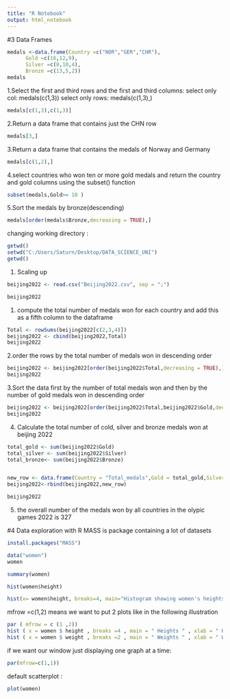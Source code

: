 ---
title: "R Notebook"
output: html_notebook
---

#3 Data Frames


```{r}
medals <-data.frame(Country =c("NOR","GER","CHR"),
      Gold =c(16,12,9),
      Silver =c(8,10,4),
      Bronze =c(13,5,2))
medals
```


1.Select the first and third rows and the first and third columns:
select only col:
medals(c(1,3))
select only rows:
medals(c(1,3),)
```{r}
medals[c(1,3),c(1,3)]
```

2.Return a data frame that contains just the CHN row

```{r}
medals[3,]
```
3.Return a data frame that contains the medals of Norway and Germany
```{r}

medals[c(1,2),]


```

4.select countries who won ten or more gold medals and return the country and gold columns using the subset() function
```{r}
subset(medals,Gold>= 10 )
```

5.Sort the medals by bronze(descending)
```{r}
medals[order(medals$Bronze,decreasing = TRUE),]
```

changing  working directory : 
```{r}
getwd()
setwd("C:/Users/Saturn/Desktop/DATA_SCIENCE_UNI")
getwd()
```

#. Scaling up

```{r}
beijing2022 <- read.csv("Beijing2022.csv", sep = ";")

beijing2022
```





1. compute the total number of medals won for each country and add this as a fifth column to the dataframe

```{r}
Total <- rowSums(beijing2022[c(2,3,4)])
beijing2022 <- cbind(beijing2022,Total)
beijing2022

```


2.order the rows  by the total number of medals won in descending order
```{r}
beijing2022 <- beijing2022[order(beijing2022$Total,decreasing = TRUE),]
beijing2022
```

3.Sort the data first by the number of total medals won and then by the number of  gold medals won in descending order


```{r}
beijing2022 <- beijing2022[order(beijing2022$Total,beijing2022$Gold,decreasing = TRUE),]
beijing2022
```




4. Calculate the total number of cold, silver and bronze medals won at beijing 2022


```{r}
total_gold <- sum(beijing2022$Gold)
total_silver <- sum(beijing2022$Silver)
total_bronze<- sum(beijing2022$Bronze)


new_row <- data.frame(Country = "Total_medals",Gold = total_gold,Silver = total_silver, Bronze = total_bronze, Total=sum(beijing2022$Total) )
beijing2022<-rbind(beijing2022,new_row)


```

```{r}
beijing2022
```




5. the overall number of the medals won by all countries in the olypic games 2022 is 327



#4 Data exploration with R
MASS is package containing a lot of datasets
```{r}
install.packages("MASS")
```
```{r}
data("women")
women
```

```{r}
summary(women)
```



```{r}
hist(women$height)
```




```{r}
hist(x= women$height, breaks=4, main="Histogram showing women's heights",xlab= "Height")
```
mfrow =c(1,2) means we want to put 2 plots like in the following illustration
```{r}
par ( mfrow = c (1 ,2))
hist ( x = women $ height , breaks =4 , main = " Heights " , xlab = " Height " )
hist ( x = women $ weight , breaks =2 , main = " Weights " , xlab = " Weight " )
```
if we want our window just displaying one graph at a time:
```{r}
par(mfrow=c(1,1))

```

default scatterplot :
```{r}
plot(women)
```





